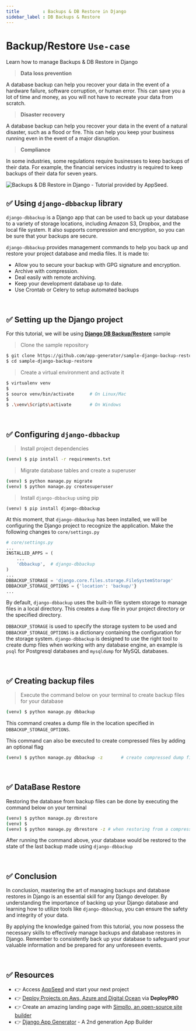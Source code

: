```yaml
---
title         : Backups & DB Restore in Django
sidebar_label : DB Backups & Restore
---
```


# Backup/Restore `Use-case`

<SubHeading>Learn how to manage Backups & DB Restore in Django</SubHeading>

> **Data loss prevention**

A database backup can help you recover your data in the event of a hardware failure, software corruption, or human error. 
This can save you a lot of time and money, as you will not have to recreate your data from scratch.

> **Disaster recovery** 

A database backup can help you recover your data in the event of a natural disaster, such as a flood or fire. 
This can help you keep your business running even in the event of a major disruption.

> **Compliance** 

In some industries, some regulations require businesses to keep backups of their data. 
For example, the financial services industry is required to keep backups of their data for seven years.

![Backups & DB Restore in Django - Tutorial provided by AppSeed.](https://user-images.githubusercontent.com/51070104/268675023-54ea4ace-a8ad-442b-9b43-2ba12a6403ba.jpg)

## ✅ Using `django-dbbackup` library 

`django-dbbackup` is a Django app that can be used to back up your database to a variety of storage locations, including Amazon S3, Dropbox, and the local file system. 
It also supports compression and encryption, so you can be sure that your backups are secure.

`django-dbbackup` provides management commands to help you back up and restore your project database and media files. It is made to:

- Allow you to secure your backup with GPG signature and encryption.
- Archive with compression.
- Deal easily with remote archiving.
- Keep your development database up to date.
- Use Crontab or Celery to setup automated backups

<br />

## ✅ Setting up the Django project

For this tutorial, we will be using **[Django DB Backup/Restore](https://github.com/app-generator/sample-django-backup-restore)** sample

> Clone the sample repository

```bash
$ git clone https://github.com/app-generator/sample-django-backup-restore
$ cd sample-django-backup-restore
```

> Create a virtual environment and activate it

```bash
$ virtualenv venv
$
$ source venv/bin/activate      # On Linux/Mac
$
$ .\venv\Scripts\activate       # On Windows
```

<br />

## ✅ Configuring `django-dbbackup`

> Install project dependencies

```bash
(venv) $ pip install -r requirements.txt
```

> Migrate database tables and create a superuser

```bash
(venv) $ python manage.py migrate
(venv) $ python manage.py createsuperuser
```

> Install `django-dbbackup` using pip

```
(venv) $ pip install django-dbbackup
```

At this moment,  that `django-dbbackup` has been installed, we will be configuring the Django project to recognize the application.
Make the following changes to `core/settings.py`

```py
# core/settings.py
...
INSTALLED_APPS = (
    ...
    'dbbackup',  # django-dbbackup
)
...
DBBACKUP_STORAGE = 'django.core.files.storage.FileSystemStorage'
DBBACKUP_STORAGE_OPTIONS = {'location': 'backup/'}
...
```

By default, `django-dbbackup` uses the built-in file system storage to manage files in a local directory. 
This creates a `dump` file in your project directory or the specified directory.

`DBBACKUP_STORAGE` is used to specify the storage system to be used and `DBBACKUP_STORAGE_OPTIONS` is a dictionary containing the configuration for the storage system.
`django-dbbackup` is designed to use the right tool to create dump files when working with any database engine, an example is `psql` for Postgresql databases and `mysqldump` for MySQL databases.

<br />

## ✅ Creating backup files

> Execute the command below on your terminal to create backup files for your database

```bash
(venv) $ python manage.py dbbackup
```

This command creates a dump file in the location specified in `DBBACKUP_STORAGE_OPTIONS`.

This command can also be executed to create compressed files by adding an optional flag

```bash
(venv) $ python manage.py dbbackup -z       # create compressed dump files
```

<br />

## ✅ DataBase Restore

Restoring the database from backup files can be done by executing the command below on your terminal

```bash
(venv) $ python manage.py dbrestore
(venv) $
(venv) $ python manage.py dbrestore -z # when restoring from a compressed file
```

After running the command above, your database would be restored to the state of the last backup made using `django-dbbackup`

<br />

## ✅ Conclusion

In conclusion, mastering the art of managing backups and database restores in Django is an essential skill for any Django developer. 
By understanding the importance of backing up your Django database and learning how to utilize tools like `django-dbbackup`, you can ensure the safety and integrity of your data. 

By applying the knowledge gained from this tutorial, you now possess the necessary skills to effectively manage backups and database restores in Django. 
Remember to consistently back up your database to safeguard your valuable information and be prepared for any unforeseen events.

<br />

## ✅ Resources 

- 👉 Access [AppSeed](https://appseed.us/) and start your next project
- 👉 [Deploy Projects on Aws, Azure and Digital Ocean](https://www.docs.deploypro.dev/) via **DeployPRO**
- 👉 Create an amazing landing page with [Simpllo, an open-source site builder](https://www.simpllo.com/)
- 👉 [Django App Generator](https://app-generator.dev/django/) - A 2nd generation App Builder
